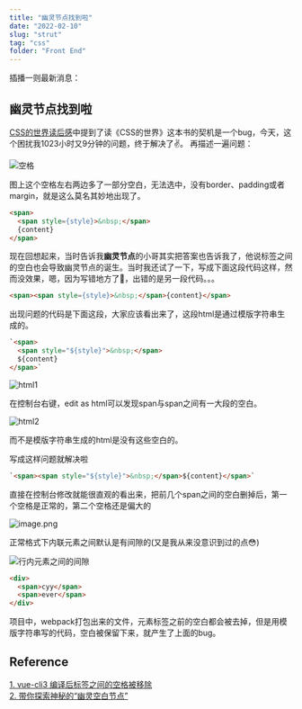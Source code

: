 ```yaml
---
title: "幽灵节点找到啦"
date: "2022-02-10"
slug: "strut"
tag: "css"
folder: "Front End"
---
```


插播一则最新消息：
## 幽灵节点找到啦
[CSS的世界读后感](/blog/css/)中提到了读《CSS的世界》这本书的契机是一个bug，今天，这个困扰我1023小时又9分钟的问题，终于解决了✌️。
再描述一遍问题：

![空格](./index/space.png)

图上这个空格左右两边多了一部分空白，无法选中，没有border、padding或者margin，就是这么莫名其妙地出现了。
```html
<span>
  <span style={style}>&nbsp;</span>
  {content}
</span>
```
现在回想起来，当时告诉我**幽灵节点**的小哥其实把答案也告诉我了，他说标签之间的空白也会导致幽灵节点的诞生。当时我还试了一下，写成下面这段代码这样，然而没效果，嗯，因为写错地方了🧎，出错的是另一段代码。。。
```html
<span><span style={style}>&nbsp;</span>{content}</span>
```
出现问题的代码是下面这段，大家应该看出来了，这段html是通过模版字符串生成的。
```html
`<span>
  <span style="${style}">&nbsp;</span>
  ${content}
</span>`
```

![html1](./ghost/html-1.webp)

在控制台右键，edit as html可以发现span与span之间有一大段的空白。

![html2](./ghost/html-2.webp)

而不是模版字符串生成的html是没有这些空白的。

写成这样问题就解决啦
```html
`<span><span style="${style}">&nbsp;</span>${content}</span>`
```
直接在控制台修改就能很直观的看出来，把前几个span之间的空白删掉后，第一个空格是正常的，第二个空格还是偏大的

![image.png](./ghost/normal.webp)

正常格式下内联元素之间默认是有间隙的(又是我从来没意识到过的点😳)

![行内元素之间的间隙](./ghost/inline.webp)

```html
<div>
  <span>cyy</span>
  <span>ever</span>
</div>
```
项目中，webpack打包出来的文件，元素标签之前的空白都会被去掉，但是用模版字符串写的代码，空白被保留下来，就产生了上面的bug。

## Reference
[1. vue-cli3 编译后标签之间的空格被移除](https://blog.csdn.net/u013861985/article/details/95793298)  
[2. 带你探索神秘的“幽灵空白节点”](https://zhuanlan.zhihu.com/p/391118319)

